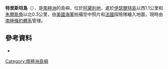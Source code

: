 {{Coord|66|44|S|140|54|E||display=title}}

'''特里斯坦島'''（{{lang-en|Tristan Island}}），是[[南極洲|南極洲]]的島嶼，位於[[阿黛利地|阿黛利地]]，處於[[伊瑟爾特島|伊瑟爾特島]]以西1.1公里和[[朱爾斯角|朱爾斯角]]以北0.3公里，由[[美國海軍|美國海軍]]拍攝空中照片和[[法國|法國]]探險隊繪入地圖，現時由[[南極條約體系|南極條約體系]]管理。

==參考資料==
*{{usgs-gazetteer}}

{{DEFAULTSORT:Tristan Island}}
[[Category:南極洲島嶼|Category:南極洲島嶼]]


{{AdélieLand-geo-stub}}